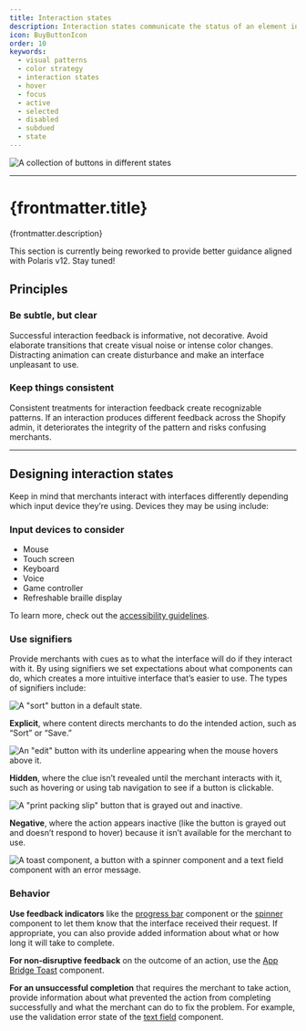 ```yaml
---
title: Interaction states
description: Interaction states communicate the status of an element in the interface, establish confidence once an action is taken, and suggest the ability (or inability) to interact with the element.
icon: BuyButtonIcon
order: 10
keywords:
  - visual patterns
  - color strategy
  - interaction states
  - hover
  - focus
  - active
  - selected
  - disabled
  - subdued
  - state
---
```


![A collection of buttons in different states](/images/design/interaction-states/interaction-states-intro@2x.png)

---

# {frontmatter.title}

<Lede>{frontmatter.description}</Lede>

<DirectiveCard status="Caution">

This section is currently being reworked to provide better guidance aligned
with Polaris v12. Stay tuned!

</DirectiveCard>

## Principles

### Be subtle, but clear

Successful interaction feedback is informative, not decorative. Avoid elaborate transitions that create visual noise or intense color changes. Distracting animation can create disturbance and make an interface unpleasant to use.

### Keep things consistent

Consistent treatments for interaction feedback create recognizable patterns. If an interaction produces different feedback across the Shopify admin, it deteriorates the integrity of the pattern and risks confusing merchants.

---

## Designing interaction states

Keep in mind that merchants interact with interfaces differently depending which input device they’re using. Devices they may be using include:

### Input devices to consider

- Mouse
- Touch screen
- Keyboard
- Voice
- Game controller
- Refreshable braille display

To learn more, check out the [accessibility guidelines](/foundations/accessibility).

### Use signifiers

Provide merchants with cues as to what the interface will do if they interact with it. By using signifiers we set expectations about what components can do, which creates a more intuitive interface that’s easier to use. The types of signifiers include:

![A "sort" button in a default state.](/images/design/interaction-states/interaction-states-explicit@2x.png)

**Explicit**, where content directs merchants to do the intended action, such as “Sort” or “Save.”

![An "edit" button with its underline appearing when the mouse hovers above it.](/images/design/interaction-states/interaction-states-hidden@2x.png)

**Hidden**, where the clue isn’t revealed until the merchant interacts with it, such as hovering or using tab navigation to see if a button is clickable.

![A "print packing slip" button that is grayed out and inactive.](/images/design/interaction-states/interaction-states-negative@2x.png)

**Negative**, where the action appears inactive (like the button is grayed out and doesn’t respond to hover) because it isn’t available for the merchant to use.

![A toast component, a button with a spinner component and a text field component with an error message.](/images/design/interaction-states/interaction-states-behavior@2x.png)

### Behavior

**Use feedback indicators** like the [progress bar](https://polaris.shopify.com/components/progress-bar) component or the [spinner](https://polaris.shopify.com/components/spinner) component to let them know that the interface received their request. If appropriate, you can also provide added information about what or how long it will take to complete.

**For non-disruptive feedback** on the outcome of an action, use the [App Bridge Toast](https://shopify.dev/docs/api/app-bridge-library/reference/toast) component.

**For an unsuccessful completion** that requires the merchant to take action, provide information about what prevented the action from completing successfully and what the merchant can do to fix the problem. For example, use the validation error state of the [text field](https://polaris.shopify.com/components/selection-and-input/text-field) component.
